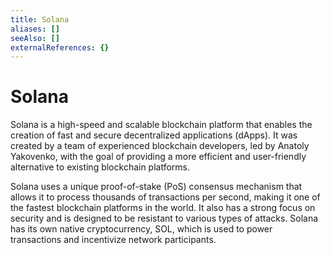 ```yaml
---
title: Solana
aliases: []
seeAlso: []
externalReferences: {}
---
```


# Solana

Solana is a high-speed and scalable blockchain platform that enables the creation of fast and secure decentralized applications (dApps). It was created by a team of experienced blockchain developers, led by Anatoly Yakovenko, with the goal of providing a more efficient and user-friendly alternative to existing blockchain platforms.

Solana uses a unique proof-of-stake (PoS) consensus mechanism that allows it to process thousands of transactions per second, making it one of the fastest blockchain platforms in the world. It also has a strong focus on security and is designed to be resistant to various types of attacks. Solana has its own native cryptocurrency, SOL, which is used to power transactions and incentivize network participants.
